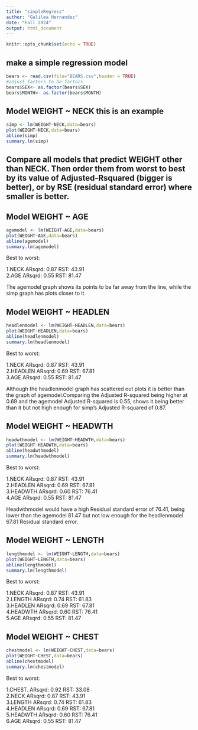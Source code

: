 ```yaml
---
title: "simpleRegress"
author: "Galilea Hernandez"
date: "Fall 2024"
output: html_document
---
```


```r
knitr::opts_chunk$set(echo = TRUE)
```

## make a simple regression model

```r
bears <- read.csv(file="BEARS.csv",header = TRUE)
#adjust factors to be factors
bears$SEX<- as.factor(bears$SEX)
bears$MONTH<- as.factor(bears$MONTH)
```

## Model WEIGHT ~ NECK  this is an example  

```r
simp <- lm(WEIGHT~NECK,data=bears)
plot(WEIGHT~NECK,data=bears)
abline(simp)
summary.lm(simp)
```


## Compare all models that predict WEIGHT other than NECK. Then order them from worst to best by its value of Adjusted-Rsquared (bigger is better), or by RSE (residual standard error) where smaller is better. 

## Model WEIGHT ~ AGE

```r
agemodel <- lm(WEIGHT~AGE,data=bears)
plot(WEIGHT~AGE,data=bears)
abline(agemodel)
summary.lm(agemodel)
```
Best to worst:

1.NECK  ARsqrd: 0.87    RST: 43.91  
2.AGE   ARsqrd: 0.55    RST: 81.47     

The agemodel graph shows its points to be far away from the line, while the simp graph has plots closer to it.


## Model WEIGHT ~ HEADLEN

```r
headlenmodel <- lm(WEIGHT~HEADLEN,data=bears)
plot(WEIGHT~HEADLEN,data=bears)
abline(headlenmodel)
summary.lm(headlenmodel)
```
Best to worst:

1.NECK       ARsqrd: 0.87    RST: 43.91  
2.HEADLEN    ARsqrd: 0.69    RST: 67.81    
3.AGE        ARsqrd: 0.55    RST: 81.47    

Although the headlenmodel graph has scattered out plots it is better than the
graph of agemodel.Comparing the Adjusted R-squared being higher at 0.69 and the agemodel Adjusted R-squared is 0.55, shows it being better than it but not
high enough for simp's Adjusted R-squared of 0.87.

## Model WEIGHT ~ HEADWTH

```r
headwthmodel <- lm(WEIGHT~HEADWTH,data=bears)
plot(WEIGHT~HEADWTH,data=bears)
abline(headwthmodel)
summary.lm(headwthmodel)
```

Best to worst:

1.NECK       ARsqrd: 0.87    RST: 43.91  
2.HEADLEN    ARsqrd: 0.69    RST: 67.81     
3.HEADWTH    ARsqrd: 0.60    RST: 76.41   
4.AGE        ARsqrd: 0.55    RST: 81.47   


Headwthmodel would have a high Residual standard error of 76.41, being lower than the agemodel 81.47 but not low enough for the headlenmodel 67.81 Residual standard error.


## Model WEIGHT ~ LENGTH

```r
lengthmodel <- lm(WEIGHT~LENGTH,data=bears)
plot(WEIGHT~LENGTH,data=bears)
abline(lengthmodel)
summary.lm(lengthmodel)
```

Best to worst:

1.NECK       ARsqrd: 0.87    RST: 43.91    
2.LENGTH     ARsqrd: 0.74    RST: 61.83   
3.HEADLEN    ARsqrd: 0.69    RST: 67.81      
4.HEADWTH    ARsqrd: 0.60    RST: 76.41      
5.AGE        ARsqrd: 0.55    RST: 81.47    




## Model WEIGHT ~ CHEST

```r
chestmodel <- lm(WEIGHT~CHEST,data=bears)
plot(WEIGHT~CHEST,data=bears)
abline(chestmodel)
summary.lm(chestmodel)
```

Best to worst:

1.CHEST.     ARsqrd: 0.92    RST: 33.08    
2.NECK       ARsqrd: 0.87    RST: 43.91    
3.LENGTH     ARsqrd: 0.74    RST: 61.83   
4.HEADLEN    ARsqrd: 0.69    RST: 67.81      
5.HEADWTH    ARsqrd: 0.60    RST: 76.41     
6.AGE        ARsqrd: 0.55    RST: 81.47     












